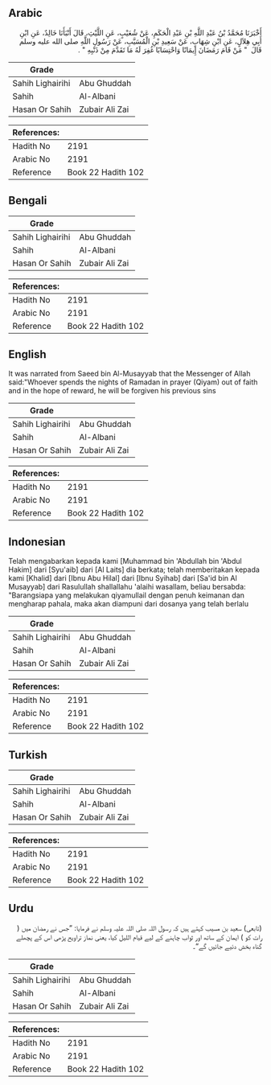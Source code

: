 ## Arabic


<div dir="rtl" lang="ar" style={{fontSize:'larger',backgroundColor:'#f8f9fa',padding:20}}>
أَخْبَرَنَا مُحَمَّدُ بْنُ عَبْدِ اللَّهِ بْنِ عَبْدِ الْحَكَمِ، عَنْ شُعَيْبٍ، عَنِ اللَّيْثِ، قَالَ أَنْبَأَنَا خَالِدٌ، عَنِ ابْنِ أَبِي هِلاَلٍ، عَنِ ابْنِ شِهَابٍ، عَنْ سَعِيدِ بْنِ الْمُسَيَّبِ، عَنْ رَسُولِ اللَّهِ صلى الله عليه وسلم قَالَ ‏ "‏ مَنْ قَامَ رَمَضَانَ إِيمَانًا وَاحْتِسَابًا غُفِرَ لَهُ مَا تَقَدَّمَ مِنْ ذَنْبِهِ ‏"‏ ‏.‏
</div>
<div style={{backgroundColor:'#f8f9fa',padding:20, marginBottom: 10}}><table> <thead> <tr> <th>Grade</th> <th></th> </tr> </thead> <tbody> <tr><td>Sahih Lighairihi</td><td>Abu Ghuddah</td></tr><tr><td>Sahih</td><td>Al-Albani</td></tr><tr><td>Hasan Or Sahih</td><td>Zubair Ali Zai</td></tr></tbody></table><table> <thead> <tr> <th>References:</th> <th></th> </tr> </thead> <tbody><tr><td>Hadith No</td><td>2191</td></tr><tr><td>Arabic No</td><td>2191</td></tr><tr><td>Reference</td><td>Book 22 Hadith 102</td></tr></tbody></table></div>

## Bengali


<div dir="ltr" lang="bn" style={{fontSize:'larger',backgroundColor:'#f8f9fa',padding:20}}>

</div>
<div style={{backgroundColor:'#f8f9fa',padding:20, marginBottom: 10}}><table> <thead> <tr> <th>Grade</th> <th></th> </tr> </thead> <tbody> <tr><td>Sahih Lighairihi</td><td>Abu Ghuddah</td></tr><tr><td>Sahih</td><td>Al-Albani</td></tr><tr><td>Hasan Or Sahih</td><td>Zubair Ali Zai</td></tr></tbody></table><table> <thead> <tr> <th>References:</th> <th></th> </tr> </thead> <tbody><tr><td>Hadith No</td><td>2191</td></tr><tr><td>Arabic No</td><td>2191</td></tr><tr><td>Reference</td><td>Book 22 Hadith 102</td></tr></tbody></table></div>

## English


<div dir="ltr" lang="en" style={{fontSize:'larger',backgroundColor:'#f8f9fa',padding:20}}>
It was narrated from Saeed bin Al-Musayyab that the Messenger of Allah said:"Whoever spends the nights of Ramadan in prayer (Qiyam) out of faith and in the hope of reward, he will be forgiven his previous sins
</div>
<div style={{backgroundColor:'#f8f9fa',padding:20, marginBottom: 10}}><table> <thead> <tr> <th>Grade</th> <th></th> </tr> </thead> <tbody> <tr><td>Sahih Lighairihi</td><td>Abu Ghuddah</td></tr><tr><td>Sahih</td><td>Al-Albani</td></tr><tr><td>Hasan Or Sahih</td><td>Zubair Ali Zai</td></tr></tbody></table><table> <thead> <tr> <th>References:</th> <th></th> </tr> </thead> <tbody><tr><td>Hadith No</td><td>2191</td></tr><tr><td>Arabic No</td><td>2191</td></tr><tr><td>Reference</td><td>Book 22 Hadith 102</td></tr></tbody></table></div>

## Indonesian


<div dir="ltr" lang="id" style={{fontSize:'larger',backgroundColor:'#f8f9fa',padding:20}}>
Telah mengabarkan kepada kami [Muhammad bin 'Abdullah bin 'Abdul Hakim] dari [Syu'aib] dari [Al Laits] dia berkata; telah memberitakan kepada kami [Khalid] dari [Ibnu Abu Hilal] dari [Ibnu Syihab] dari [Sa'id bin Al Musayyab] dari Rasulullah shallallahu 'alaihi wasallam, beliau bersabda: "Barangsiapa yang melakukan qiyamullail dengan penuh keimanan dan mengharap pahala, maka akan diampuni dari dosanya yang telah berlalu
</div>
<div style={{backgroundColor:'#f8f9fa',padding:20, marginBottom: 10}}><table> <thead> <tr> <th>Grade</th> <th></th> </tr> </thead> <tbody> <tr><td>Sahih Lighairihi</td><td>Abu Ghuddah</td></tr><tr><td>Sahih</td><td>Al-Albani</td></tr><tr><td>Hasan Or Sahih</td><td>Zubair Ali Zai</td></tr></tbody></table><table> <thead> <tr> <th>References:</th> <th></th> </tr> </thead> <tbody><tr><td>Hadith No</td><td>2191</td></tr><tr><td>Arabic No</td><td>2191</td></tr><tr><td>Reference</td><td>Book 22 Hadith 102</td></tr></tbody></table></div>

## Turkish


<div dir="ltr" lang="tr" style={{fontSize:'larger',backgroundColor:'#f8f9fa',padding:20}}>

</div>
<div style={{backgroundColor:'#f8f9fa',padding:20, marginBottom: 10}}><table> <thead> <tr> <th>Grade</th> <th></th> </tr> </thead> <tbody> <tr><td>Sahih Lighairihi</td><td>Abu Ghuddah</td></tr><tr><td>Sahih</td><td>Al-Albani</td></tr><tr><td>Hasan Or Sahih</td><td>Zubair Ali Zai</td></tr></tbody></table><table> <thead> <tr> <th>References:</th> <th></th> </tr> </thead> <tbody><tr><td>Hadith No</td><td>2191</td></tr><tr><td>Arabic No</td><td>2191</td></tr><tr><td>Reference</td><td>Book 22 Hadith 102</td></tr></tbody></table></div>

## Urdu


<div dir="rtl" lang="ur" style={{fontSize:'larger',backgroundColor:'#f8f9fa',padding:20}}>
(تابعی) سعید بن مسیب کہتے ہیں کہ رسول اللہ صلی اللہ علیہ وسلم نے فرمایا: ”جس نے رمضان میں ( رات کو ) ایمان کے ساتھ اور ثواب چاہنے کے لیے قیام اللیل کیا، یعنی نماز تراویح پڑھی اس کے پچھلے گناہ بخش دئیے جائیں گے“۔
</div>
<div style={{backgroundColor:'#f8f9fa',padding:20, marginBottom: 10}}><table> <thead> <tr> <th>Grade</th> <th></th> </tr> </thead> <tbody> <tr><td>Sahih Lighairihi</td><td>Abu Ghuddah</td></tr><tr><td>Sahih</td><td>Al-Albani</td></tr><tr><td>Hasan Or Sahih</td><td>Zubair Ali Zai</td></tr></tbody></table><table> <thead> <tr> <th>References:</th> <th></th> </tr> </thead> <tbody><tr><td>Hadith No</td><td>2191</td></tr><tr><td>Arabic No</td><td>2191</td></tr><tr><td>Reference</td><td>Book 22 Hadith 102</td></tr></tbody></table></div>